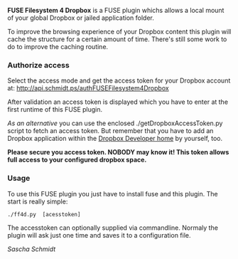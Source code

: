 '''FUSE Filesystem 4 Dropbox''' is a FUSE plugin whichs allows a local mount of your
global Dropbox or jailed application folder.

To improve the browsing experience of your Dropbox content this plugin will cache
the structure for a certain amount of time. There's still some work to do to improve
the caching routine.

=== Authorize access ===
Select the access mode and get the access token for your Dropbox account at:
[http://api.schmidt.ps/authFUSEFilesystem4Dropbox http://api.schmidt.ps/authFUSEFilesystem4Dropbox]

After validation an access token is displayed which you have to enter at the first runtime
of this FUSE plugin. 

''As an alternative'' you can use the enclosed ./getDropboxAccessToken.py script to fetch
an access token. But remember that you have to add an Dropbox application within
the [https://www.dropbox.com/developers Dropbox Developer home] by yourself, too.

'''Please secure you access token. NOBODY may know it! This token allows full access
to your configured dropbox space.'''

=== Usage ===
To use this FUSE plugin you just have to install fuse and this plugin.
The start is really simple:

 ./ff4d.py <mount folder> [acesstoken]

The accesstoken can optionally supplied via commandline. Normaly the plugin will ask just one time
and saves it to a configuration file.

''Sascha Schmidt''
